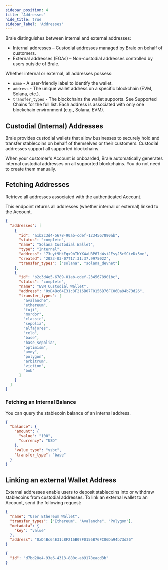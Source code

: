 ```yaml
---
sidebar_position: 4
title: 'Addresses'
hide_title: true
sidebar_label: 'Addresses'
---
```


<Intro
  heading="Addresses"
  subheading="Addresses are on-chain wallet addresses that can send and receive stablecoins."
/>

Brale distinguishes between internal and external addresses:

- Internal addresses – Custodial addresses managed by Brale on behalf of customers.
- External addresses (EOAs) – Non-custodial addresses controlled by users outside of Brale.

Whether internal or external, all addresses possess:

- `name` - A user-friendly label to identify the wallet.
- `address` - The unique wallet address on a specific blockchain (EVM, Solana, etc.).
- `transfer_types` - The blockchains the wallet supports. See Supported Chains for the full list. Each address is associated with only one blockchain environment (e.g., Solana, EVM).

## Custodial (Internal) Addresses

Brale provides custodial wallets that allow businesses to securely hold and transfer stablecoins on behalf of themselves or their customers. Custodial addresses support all supported blockchains.

When your customer's Account is onboarded, Brale automatically generates internal custodial addresses on all supported blockchains. You do not need to create them manually.

## Fetching Addresses

Retrieve all addresses associated with the authenticated Account.

This endpoint returns all addresses (whether internal or external) linked to the Account.

<HTTPMethod method="GET" endpoint="https://api.brale.xyz/accounts/account_id/addresses" />

```json title="Response" showLineNumbers
{
  "addresses": [
    {
      "id": "a1b2c3d4-5678-90ab-cdef-1234567890ab",
      "status": "complete",
      "name": "Solana Custodial Wallet",
      "type": "Internal",
      "address": "73uyt9HkEqx9bThYXWaUBP67sWsiJEsyJ5rSCieDx5me",
      "created": "2023-03-07T17:31:37.997502Z",
      "transfer_types": ["solana", "solana_devnet"]
    },
    {
      "id": "b2c3d4e5-6789-01ab-cdef-2345678901bc",
      "status": "complete",
      "name": "EVM Custodial Wallet",
      "address": "0xD4Bc64E31c8F216B07F0156B76FC06Da94b73d26",
      "transfer_types": [
        "avalanche",
        "ethereum",
        "fuji",
        "mordor",
        "classic",
        "sepolia",
        "alfajores",
        "celo",
        "base",
        "base_sepolia",
        "optimism",
        "amoy",
        "polygon",
        "arbitrum",
        "viction",
        "bnb"
      ]
    }
  ]
}
```

### Fetching an Internal Balance

You can query the stablecoin balance of an internal address.

<HTTPMethod
  method="GET"
  endpoint="https://api.brale.xyz/accounts/account_id/addresses/address_id/balances?transfer_type=chain&value_type=token"
/>

```json title="Response" showLineNumbers
{
  "balance": {
    "amount": {
      "value": "100",
      "currency": "USD"
    },
    "value_type": "ysbc",
    "transfer_type": "base"
  }
}
```

## Linking an external Wallet Address

External addresses enable users to deposit stablecoins into or withdraw stablecoins from custodial addresses. To link an external wallet to an Account, send the following request:

<HTTPMethod method="POST" endpoint="https://api.brale.xyz/accounts/account_id/addresses/external" />

```json title="Request" showLineNumbers
{
  "name": "User Ethereum Wallet",
  "transfer_types": ["Ethereum", "Avalanche", "Polygon"],
  "metadata": {
    "key": "value"
  },
  "address": "0xD4Bc64E31c8F216B07F0156B76FC06Da94b73d26"
}
```

```json title="Response" showLineNumbers
{
  "id": "d7bd28e4-93e6-4313-880c-ab9178eacd3b"
}
```

